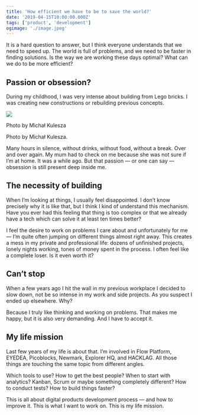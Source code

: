 ```yaml
---
title: 'How efficient we have to be to save the world?'
date: '2019-04-15T10:00:00.000Z'
tags: ['product', 'development']
ogimage: './image.jpeg'
---
```


It is a hard question to answer, but I think everyone understands that we need to speed up. The world is full of problems, and we need to be faster in finding solutions. Is the way we are working these days optimal? What can we do to be more efficient?

## Passion or obsession?
During my childhood, I was very intense about building from Lego bricks. I was creating new constructions or rebuilding previous concepts.

![](./image.jpeg)
<div class="caption">Photo by Michał Kulesza</div>

Photo by Michał Kulesza.

Many hours in silence, without drinks, without food, without a break. Over and over again. My mum had to check on me because she was not sure if I’m at home. It was a while ago. But that passion — or one can say — obsession is still present deep inside me.

## The necessity of building
When I’m looking at things, I usually feel disappointed. I don’t know precisely why it is like that, but I think I kind of understand this mechanism. Have you ever had this feeling that thing is too complex or that we already have a tech which can solve it at least ten times better?

I feel the desire to work on problems I care about and unfortunately for me — I’m quite often jumping on different things almost right away. This creates a mess in my private and professional life: dozens of unfinished projects, lonely nights working, tones of money spent in the process. I often feel like a complete loser. Is it even worth it?

## Can’t stop
When a few years ago I hit the wall in my previous workplace I decided to slow down, not be so intense in my work and side projects. As you suspect I ended up elsewhere. Why?

Because I truly like thinking and working on problems. That makes me happy, but it is also very demanding. And I have to accept it.

## My life mission
Last few years of my life is about that. I’m involved in Flow Platform, EYEDEA, Picoblocks, Newmark, Explorer HQ, and HACKLAG. All those things are touching the same topic from different angles.

Which tools to use? How to get the best people? When to start with analytics? Kanban, Scrum or maybe something completely different? How to conduct tests? How to build things faster?

This is all about digital products development process — and how to improve it. This is what I want to work on. This is my life mission.
